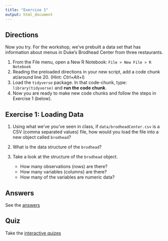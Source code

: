 ```yaml
---
title: "Exercise 1"
output: html_document
---
```


## Directions

Now you try.  For the workshop, we've prebuilt a data set that has information about menus in Duke's Brodhead Center from three restaurants.  

1. From the File menu, open a New R Notebook:  `File > New File > R Notebook`
1. Reading the preloaded directions in your new script, add a code chunk at/around line 20.  (Hint: *Ctrl+Alt+I*)
1. Load the `tidyverse` package.  In that code-chunk, type: `library(tidyverse)` and **run the code chunk**.
1. Now you are ready to make new code chunks and follow the steps in Exercise 1 (below).


## Exercise 1: Loading Data

1. Using what we've you've seen in class, if `data/brodheadCenter.csv` is a CSV (comma separated values) file, how would you load the file into a new object called `brodhead`?

2. What is the data structure of the `brodhead`?

3. Take a look at the structure of the `brodhead` object.
    - How many observations (rows) are there?
    - How many variables (columns) are there?
    - How many of the variables are numeric data?
    
## Answers

See the [answers](answers.Rmd) 


## Quiz

Take the [interactive quizes](https://libjohn.shinyapps.io/intro2r_quizzes/)
